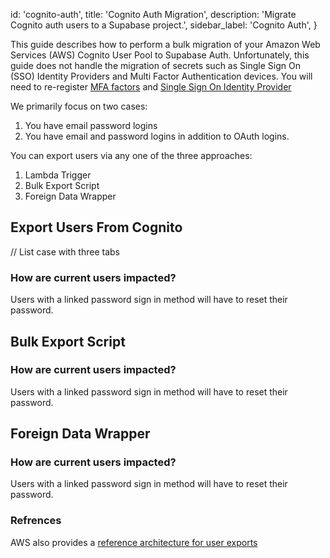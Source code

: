 
  id: 'cognito-auth',
  title: 'Cognito Auth Migration',
  description: 'Migrate Cognito auth users to a Supabase project.',
  sidebar_label: 'Cognito Auth',
}

This guide describes how to perform a bulk migration of your Amazon Web Services (AWS) Cognito User Pool to Supabase Auth. Unfortunately, this guide does not handle the migration of secrets such as Single Sign On (SSO) Identity Providers and Multi Factor Authentication devices. You will need to re-register [MFA factors](https://supabase.com/docs/guides/auth/auth-mfa) and [Single Sign On Identity Provider](https://supabase.com/docs/guides/auth/sso/auth-sso-saml)

We primarily focus on two cases:

1. You have email password logins
2. You have email and password logins in addition to OAuth logins.

You can export users via any one of the three approaches:

1. Lambda Trigger
2. Bulk Export Script
3. Foreign Data Wrapper

## Export Users From Cognito

// List case with three tabs


### How are current users impacted?

Users with a linked password sign in method will have to reset their password.

## Bulk Export Script


### How are current users impacted?

Users with a linked password sign in method will have to reset their password.

## Foreign Data Wrapper

### How are current users impacted?

Users with a linked password sign in method will have to reset their password.


### Refrences

AWS also provides a [reference architecture for user exports](https://aws.amazon.com/solutions/implementations/cognito-user-profiles-export-reference-architecture/)
